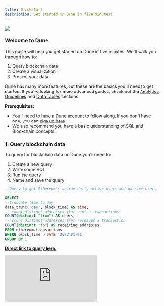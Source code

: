 ```yaml
---
title: Quickstart
description: Get started on Dune in five minutes!
---
```


![](//images/quickstart-cover.jpeg)


### Welcome to Dune


This guide will help you get started on Dune in five minutes. We'll walk you through how to:

1. Query blockchain data
2. Create a visualization
3. Present your data

Dune has many more features, but these are the basics you'll need to get started. If you're looking for more advanced guides, check out the [Analytics Guidelines](/learning/index) and [Data Tables](data-tables/index) sections.

**Prerequisites:**   
- You'll need to have a Dune account to follow along. If you don't have one, you can [sign up here](https://dune.com/auth/register).  
- We also recommend you have a basic understanding of SQL and Blockchain concepts.

### 1. Query blockchain data

To query for blockchain data on Dune you'll need to:

1. Create a new query
2. Write some SQL
3. Run the query
4. Name and save the query

```sql
--Query to get Ethereum's unique daily active users and passive users  in 2023

SELECT  
--truncate time to day
date_trunc('day', block_time) AS time,
-- count distinct addresses that sent a transactions
COUNT(distinct "from") AS users,
-- count distinct addresses that received a transaction
COUNT(distinct "to") AS receiving_addresses
FROM ethereum.transactions
WHERE block_time > DATE '2023-01-01'
GROUP BY 1
```

**[Direct link to query here.](https://dune.com/queries/2335378)**  

<div
  style={{
    position: "relative",
    paddingBottom: "calc(66.66666666666666% + 41px)",
    height: 0
  }}
>
  <iframe
    src="https://demo.arcade.software/gT2ctqjvwIuX5xUXPx5S?embed"
    frameBorder={0}
    loading="lazy"
    webkitallowfullscreen=""
    mozallowfullscreen=""
    allowFullScreen=""
    style={{
      position: "absolute",
      top: 0,
      left: 0,
      width: "100%",
      height: "100%",
      colorScheme: "light"
    }}
    title="Dashboards"
  />
</div>



### 2. Create a visualization

To create a visualization you'll need to:

1. Create a new visualization
2. Select the type of visualization you want to create
3. Choose the data source for the x and y axis
4. adjust the visualization settings

In our example below, we'll create a line chart to visualize the number of unique daily active users and passive users on Ethereum in 2023. Additionally, we format the axis label and tick label to `0a`to make the numbers more readable.

<div
  style={{
    position: "relative",
    paddingBottom: "calc(66.66666666666666% + 41px)",
    height: 0
  }}
>
  <iframe
    src="https://demo.arcade.software/nNxDjw8vBmp34u3aNU0R?embed"
    frameBorder={0}
    loading="lazy"
    webkitallowfullscreen=""
    mozallowfullscreen=""
    allowFullScreen=""
    style={{
      position: "absolute",
      top: 0,
      left: 0,
      width: "100%",
      height: "100%",
      colorScheme: "light"
    }}
    title="Dashboards"
  />
</div>

### 3. Present your data

To present your data you'll need to:

1. Create a new dashboard
2. Add a visualization to the dashboard
3. Adjust the layout of the dashboard
4. Name and save the dashboard

<div
  style={{
    position: "relative",
    paddingBottom: "calc(66.66666666666666% + 41px)",
    height: 0
  }}
>
  <iframe
    src="https://demo.arcade.software/xTAXmlo0nCL0FOn38hW9?embed"
    frameBorder={0}
    loading="lazy"
    webkitallowfullscreen=""
    mozallowfullscreen=""
    allowFullScreen=""
    style={{
      position: "absolute",
      top: 0,
      left: 0,
      width: "100%",
      height: "100%",
      colorScheme: "light"
    }}
    title="Creating a dashboard"
  />
</div>


### Recap

**Congratulations, you've just queried blockchain data, created a visualization, and presented your data on Dune!**

You can now share your dashboard with the world.

We'll take care of updating this dashboard whenever somebody looks at it, so you don't have to worry about keeping it up to date.

### Next steps

Check out these resources to learn more about Dune:

- [Dune Official Getting Started Video Series](https://www.youtube.com/watch?v=S-cctFmR828&list=PLK3b5d4iK10ext4v-GBySekaA8-GP8quD&index=1) to learn how the data flows and how to navigate the Dune app to create queries, visualizations, and dashboards. 

- [Weekly Web3 SQL problems](https://daodatadesign.notion.site/Web3-SQL-Weekly-0bababb5e59a412bb73594c512db8cc1) to learn wizard tips and tricks in byte-sized bits. Covers things like token balances, protocol integrations, product metrics, and much more.

- [All Ethereum and SQL Basics](https://web3datadegens.substack.com/p/a-basic-wizard-guide-to-dune-sql) to learn all the basic SQL concepts and Ethereum tables you'll need in your analysis.

- For pure SQL practice, try going through the "easy" problems [on hackerrank](https://www.hackerrank.com/domains/sql).

Join the community and learn together [in Discord](https://discord.com/invite/ErrzwBz) by participating in the `#🐥︱beginners` and `#🙋︱query-questions` channels

And when you feel ready to do advanced analysis, check out the [next guide](/learning/index)